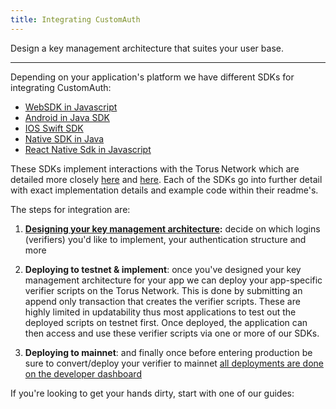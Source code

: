 ```yaml
---
title: Integrating CustomAuth
---
```



Design a key management architecture that suites your user base.

---

Depending on your application's platform we have different SDKs for integrating CustomAuth:

- [WebSDK in Javascript](https://github.com/torusresearch/customauth)
- [Android in Java SDK](https://github.com/torusresearch/torus-direct-android-sdk)
- [IOS Swift SDK](https://github.com/torusresearch/torus-direct-swift-sdk)
- [Native SDK in Java](https://github.com/torusresearch/torus-utils-java)
- [React Native Sdk in Javascript](https://github.com/torusresearch/torus-direct-react-native-sdk)

These SDKs implement interactions with the Torus Network which are detailed more closely
[here](https://medium.com/toruslabs/key-assignments-resolution-and-retrieval-afb984500612) and
[here](../../key-infrastructure/system-architecture#verifiers-and-key-retrieval). Each of the SDKs go into further detail with exact implementation
details and example code within their readme's.

The steps for integration are:

1. **[Designing your key management architecture](designing-your-key-management-architecture):** decide on which logins (verifiers) you'd like to
   implement, your authentication structure and more

2. **Deploying to testnet & implement**: once you've designed your key management architecture for your app we can deploy your app-specific verifier
   scripts on the Torus Network. This is done by submitting an append only transaction that creates the verifier scripts. These are highly limited in
   updatability thus most applications to test out the deployed scripts on testnet first. Once deployed, the application can then access and use these
   verifier scripts via one or more of our SDKs.

3. **Deploying to mainnet**: and finally once before entering production be sure to convert/deploy your verifier to mainnet
   [all deployments are done on the developer dashboard](https://dashboard.web3auth.io)

If you're looking to get your hands dirty, start with one of our guides:

<GetStartedCards />
